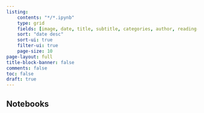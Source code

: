 ```yaml
---
listing:
    contents: "*/*.ipynb"
    type: grid
    fields: [image, date, title, subtitle, categories, author, reading-time]  
    sort: "date desc"
    sort-ui: true
    filter-ui: true
    page-size: 10
page-layout: full
title-block-banner: false
comments: false
toc: false
draft: true
---
```


## Notebooks

::: {#my-notebooks}
:::